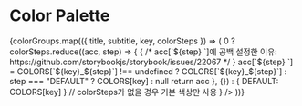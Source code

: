 
<Meta title="System/Colors" />

# Color Palette

<ColorPalette>
  {colorGroups.map(({ title, subtitle, key, colorSteps }) => (
    <ColorItem
      key={key}
      title={title}
      subtitle={subtitle}
      colors={
        colorSteps && colorSteps.length > 0
          ? colorSteps.reduce((acc, step) => {
              {
                /* acc[`${step} `]에 공백 설정한 이유: https://github.com/storybookjs/storybook/issues/22067 */
              }
              acc[`${step} `] =
                COLORS[`${key}_${step}`] !== undefined
                  ? COLORS[`${key}_${step}`]
                  : step === "DEFAULT"
                    ? COLORS[key]
                    : null
              return acc
            }, {})
          : { DEFAULT: COLORS[key] } // colorSteps가 없을 경우 기본 색상만 사용
      }
    />
  ))}
</ColorPalette>
